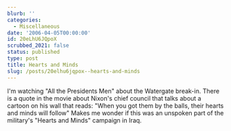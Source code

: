```yaml
---
blurb: ''
categories:
  - Miscellaneous
date: '2006-04-05T00:00:00'
id: 20eLhU6JQpoX
scrubbed_2021: false
status: published
type: post
title: Hearts and Minds
slug: /posts/20elhu6jqpox--hearts-and-minds
---
```


I'm watching "All the Presidents Men" about the Watergate break-in.
There is a quote in the movie about Nixon's chief council that
talks about a cartoon on his wall that reads: "When you got them by
the balls, their hearts and minds will follow" Makes me wonder if
this was an unspoken part of the military's "Hearts and Minds"
campaign in Iraq.
